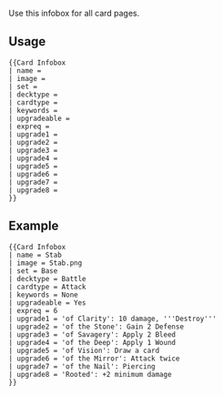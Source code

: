 {{doc/start}}
Use this infobox for all card pages. 

== Usage ==
<pre style="overflow: auto;">
{{Card Infobox
| name = 
| image = 
| set = 
| decktype = 
| cardtype = 
| keywords =
| upgradeable = 
| expreq = 
| upgrade1 = 
| upgrade2 =
| upgrade3 = 
| upgrade4 =
| upgrade5 = 
| upgrade6 =
| upgrade7 = 
| upgrade8 =
}}
</pre>

==Example==
{{Card Infobox
| name = Stab
| image = Stab.png
| set = Base
| decktype = Battle
| cardtype = Attack
| keywords = None
| upgradeable = Yes
| expreq = 6
| upgrade1 = 'of Clarity': 10 damage, '''Destroy'''
| upgrade2 = 'of the Stone': Gain 2 Defense
| upgrade3 = 'of Savagery': Apply 2 Bleed
| upgrade4 = 'of the Deep': Apply 1 Wound
| upgrade5 = 'of Vision': Draw a card
| upgrade6 = 'of the Mirror': Attack twice
| upgrade7 = 'of the Nail': Piercing
| upgrade8 = 'Rooted': +2 minimum damage
}}
<pre style="overflow: auto;">
{{Card Infobox
| name = Stab
| image = Stab.png
| set = Base
| decktype = Battle
| cardtype = Attack
| keywords = None
| upgradeable = Yes
| expreq = 6
| upgrade1 = 'of Clarity': 10 damage, '''Destroy'''
| upgrade2 = 'of the Stone': Gain 2 Defense
| upgrade3 = 'of Savagery': Apply 2 Bleed
| upgrade4 = 'of the Deep': Apply 1 Wound
| upgrade5 = 'of Vision': Draw a card
| upgrade6 = 'of the Mirror': Attack twice
| upgrade7 = 'of the Nail': Piercing
| upgrade8 = 'Rooted': +2 minimum damage
}}
</pre>{{clear}}{{doc/end}}